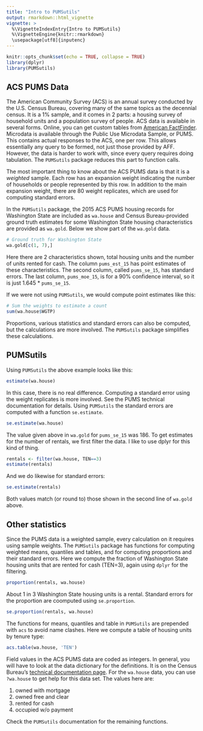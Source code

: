 ```yaml
---
title: "Intro to PUMSutils"
output: rmarkdown::html_vignette
vignette: >
  %\VignetteIndexEntry{Intro to PUMSutils}
  %\VignetteEngine{knitr::rmarkdown}
  \usepackage[utf8]{inputenc}
---
```


```r
knitr::opts_chunk$set(echo = TRUE, collapse = TRUE)
library(dplyr)
library(PUMSutils)
```

## ACS PUMS Data

The American Community Survey (ACS) is an annual survey conducted by the U.S. Census Bureau, covering many of the same topics as the decennial census. It is a 1% sample, and it comes in 2 parts: a housing survey of household units and a population survey of people. ACS data is available in several forms. Online, you can get custom tables from [American FactFinder](https://factfinder.census.gov/faces/nav/jsf/pages/searchresults.xhtml?refresh=t). Microdata is available through the Public Use Microdata Sample, or PUMS. This contains actual responses to the ACS, one per row. This allows essentially any query to be formed, not just those provided by AFF. However, the data is harder to work with, since every query requires doing tabulation. The `PUMSutils` package reduces this part to function calls.    

The most important thing to know about the ACS PUMS data is that it is a *weighted* sample. 
Each row has an expansion weight indicating the number of households or people represented by this row.
In addition to the main expansion weight, there are 80 weight replicates, which are used for computing standard errors.

In the `PUMSutils` package, the 2015 ACS PUMS housing records for Washington State are included as `wa.house` and Census Bureau-provided ground truth estimates  for some Washington State housing characteristics are provided as `wa.gold`. 
Below we show part of the `wa.gold` data.

```r
# Ground truth for Washington State
wa.gold[c(1, 7),]
```

Here there are 2 characteristics shown, total housing units and the number of units rented for cash.
The column `pums_est_15` has point estimates of these characteristics.
The second column, called `pums_se_15`, has standard errors.
The last column, `pums_moe_15`, is for a 90% confidence interval, so it is just 1.645 * `pums_se_15`.

If we were not using `PUMSutils`, we would compute point estimates like this:

```r
# Sum the weights to estimate a count
sum(wa.house$WGTP)
```

Proportions, various statistics and standard errors can also be computed, 
but the calculations are more involved. 
The `PUMSutils` package simplifies these calculations.

## PUMSutils

Using `PUMSutils` the above example looks like this:

```r
estimate(wa.house)
```

In this case, there is no real difference. 
Computing a standard error using the weight replicates is more involved.
See the PUMS technical documentation for details.
Using `PUMSutils` the standard errors are computed with a function `se.estimate`.

```r
se.estimate(wa.house)
```

The value given above in `wa.gold` for `pums_se_15` was 186.
To get estimates for the number of rentals, we first filter the data.
I like to use dplyr for this kind of thing.

```r
rentals <- filter(wa.house, TEN==3)
estimate(rentals)
```

And we do likewise for standard errors:

```r
se.estimate(rentals)
```

Both values match (or round to) those shown in the second line of `wa.gold` above.

## Other statistics

Since the PUMS data is a weighted sample, every calculation on it requires using sample weights. The `PUMSutils` package has functions for computing weighted means, quantiles and tables, and for computing proportions and their standard errors.
Here we compute the fraction of Washington State housing units that are rented for cash (TEN=3), again using `dplyr` for the filtering.

```r
proportion(rentals, wa.house)
```

About 1 in 3 Washington State housing units is a rental. 
Standard errors for the proportion are coomputed using `se.proportion`.

```r
se.proportion(rentals, wa.house)
```

The functions for means, quantiles and table in `PUMSutils` are prepended with `acs` to avoid name clashes. 
Here we compute a table of housing units by tenure type:

```r
acs.table(wa.house, 'TEN')
```

Field values in the ACS PUMS data are coded as integers. 
In general, you will have to look at the data dictionary for the definitions.
It is on the Census Bureau's [technical documentation page](http://www.census.gov/programs-surveys/acs/technical-documentation/pums/documentation.html).
For the `wa.house` data, you can use `?wa.house` to get help for this data set.
The values here are:

1. owned with mortgage
2. owned free and clear
3. rented for cash
4. occupied w/o payment

Check the `PUMSutils` documentation for the remaining functions.


